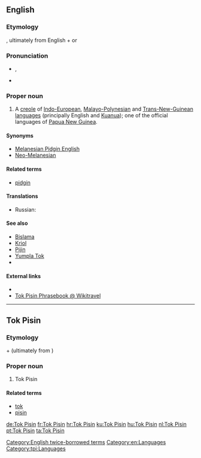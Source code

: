 ==English==
{{wikipedia}}

===Etymology===
{{etyl|tpi}}, ultimately from English {{term|talk|lang=en}} + {{term|pidgin|lang=en}} or {{term|business|lang=en}}

===Pronunciation===
* {{IPA|/tɔk pɪzɪn/}},
* {{X-SAMPA|/tOk pIzIn/}}

===Proper noun===
{{en-proper noun}}

# A [[creole]] of [[Indo-European]], [[Malayo-Polynesian]] and [[Trans-New-Guinean]] [[language]]s (principally English and [[Kuanua]]); one of the official languages of [[Papua New Guinea]].

====Synonyms====
* [[Melanesian Pidgin English]]
* [[Neo-Melanesian]]

====Related terms====
* [[pidgin]]

====Translations====
{{trans-top|language}}
* Russian: {{t|ru|ток-писин|m|tr=}}
{{trans-mid}}
{{trans-bottom}}

====See also====
* [[Bislama]]
* [[Kriol]]
* [[Pijin]]
* [[Yumpla Tok]]
* {{langcat}}

====External links====
* {{ethnologue|code=tpi}}
* [http://wikitravel.org/en/Tok_Pisin_phrasebook Tok Pisin Phrasebook @ Wikitravel]

[[Category:English twice-borrowed terms]]
[[Category:en:Languages]]

----

==Tok Pisin==

===Etymology===
{{etyl|en|tpi}} {{term|talk|lang=en}} + {{term|pidgin|lang=en}} (ultimately from {{term|business|lang=en}})

===Proper noun===
{{head|tpi|proper noun}}

# Tok Pisin

====Related terms====
* [[tok]]
* [[pisin]]

[[Category:tpi:Languages]]

[[de:Tok Pisin]]
[[fr:Tok Pisin]]
[[hr:Tok Pisin]]
[[ku:Tok Pisin]]
[[hu:Tok Pisin]]
[[nl:Tok Pisin]]
[[pt:Tok Pisin]]
[[ta:Tok Pisin]]